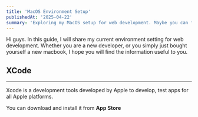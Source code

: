```yaml
---
title: 'MacOS Environment Setup'
publishedAt: '2025-04-22'
summary: 'Exploring my MacOS setup for web development. Maybe you can find something useful.'
---
```


Hi guys. In this guide, I will share my current environment setting for web development. Whether you are a new developer, or you simply just bought yourself a new macbook, I hope you will find the information useful to you.

## XCode
---
Xcode is a development tools developed by Apple to develop, test apps for all Apple platforms.

You can download and install it from **App Store**
